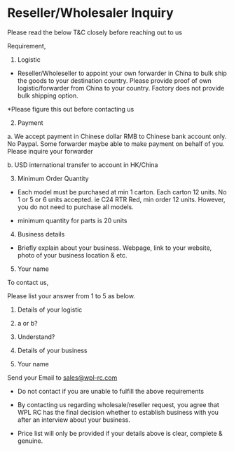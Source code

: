 # Reseller/Wholesaler Inquiry
 
Please read the below T&C closely before reaching out to us



Requirement,



1. Logistic

- Reseller/Wholeseller to appoint your own forwarder in China to bulk ship the goods to your destination country. Please provide proof of own logistic/forwarder from China to your country. Factory does not provide bulk shipping option. 

*Please figure this out before contacting us



2. Payment

a. We accept payment in Chinese dollar RMB to Chinese bank account only. No Paypal. Some forwarder maybe able to make payment on behalf of you. Please inquire your forwarder



b. USD international transfer to account in HK/China 



3. Minimum Order Quantity

- Each model must be purchased at min 1 carton. Each carton 12 units. No 1 or 5 or 6 units accepted. ie C24 RTR Red, min order 12 units. However, you do not need to purchase all models.

- minimum quantity for parts is 20 units



4. Business details

- Briefly explain about your business. Webpage, link to your website, photo of your business location & etc.



5. Your name



To contact us,

Please list your answer from 1 to 5 as below.



1. Details of your logistic

2. a or b?

3. Understand?

4. Details of your business

5. Your name 



Send your Email to sales@wpl-rc.com



* Do not contact if you are unable to fulfill the above requirements

* By contacting us regarding wholesale/reseller request, you agree that WPL RC has the final decision whether to establish business with you after an interview about your business.

* Price list will only be provided if your details above is clear, complete & genuine.